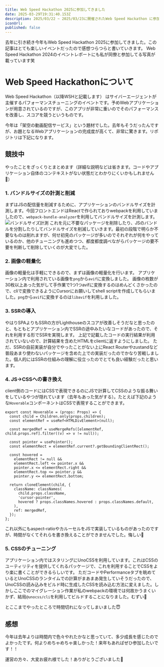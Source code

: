 ```yaml
---
title: Web Speed Hackathon 2025に参加してきました
date: 2025-03-29T19:31:40.153Z
description: 2025/03/22 ~ 2025/03/23に開催されたWeb Speed Hackathon に参加した記録や感想を書いています
iconUrl: 
published: false
---
```


去年に引き続き今年もWeb Speed Hackathon 2025に参加してきました。この記事はとても楽しいイベントだったので感想つらつらと書いていきます。
<AnchorLink href="https://note.com/ca_tech/n/nc5a4a4077ad6">Web Speed Hackathon 2024のイベントレポート</AnchorLink>にも私が同僚と参加してる写真が載っています笑


# Web Speed Hackathonについて
Web Speed Hackathon（以降WSHと記載します） はサイバーエージェントが 主催するパフォーマンスチューニングのイベントです。予めWebアプリケーションが用意されているのですが、このアプリが非常に重いのでそのパフォーマンスを改善し、スコアを競うというものです。

今年は「架空の動画配信サービス」という題材でした。去年もそうだったんですが、お題となるWebアプリケーションの完成度が高くて、非常に驚きます。リポジトリは下記になります。
<ExternalOgp url="https://github.com/CyberAgentHack/web-speed-hackathon-2025" />

## 競技中
やったことをざっくりとまとめます（詳細な説明などは省きます。コードやアプリケーション自体のコンテキストがない状態だとわかりにくいかもしれません🙏）

### 1. バンドルサイズの計測と削減

まずはJSの配信量を削減するために、アプリケーションのバンドルサイズを計測します。今回フロントエンドはReactで作られておりwebpackを利用していましたので、`webpack-bundle-analyzer`を利用してバンドルサイズを計測します。
![バンドルサイズ計測](bundle-size1.avif)
これを元に不要なパッケージを削除したり、JSのバンドルを分割したりしてバンドルサイズを削減していきます。最初の段階で明らか不要なものは削れますが、何せ初見のパッケージが多いのでそれぞれが何をやっているのか、他のチューニングも進めつつ、都度都度調べながらパッケージの要不要を判断して削除していくのが大変でした。

### 2. 画像の軽量化

画像の軽量化は手軽にできるので、まずは画像の軽量化を行います。
アプリケーション内で利用されている画像を`png`から`avif`に変換しました。
画像の枚数が30枚以上あった気がして手作業で1つ1つavifに変換するのはめんどくさかったので、cliで変換できるようにCursorにお願いしてshell scriptを作成してもらいました。`png`から`avif`に変換するのは`libavif`を利用しました。
<ExternalOgp url="https://github.com/AOMediaCodec/libavif/tree/main" />

### 3. SSRの導入

やはりSPAよりもSSRの方がLighthouseのスコアが改善しそうだなと思ったのと、もともとアプリケーション内でSSRの途中みたいなコードがあったので、それを利用する形でSSRを実現します。
<ExternalOgp url="https://github.com/CyberAgentHack/web-speed-hackathon-2025/blob/main/workspaces/server/src/ssr.tsx#L54-L60" />
上記で記載したコードの実行結果が利用されていないので、計算結果を含めたHTMLをclientに返すようにしました。
ただ、SSRの自前実装が自分でやったことがない上にReact Routerやzustandなど普段あまり使わないパッケージを含めた上での実装だったのでかなり苦戦しました。個人的にはSSRの仕組みの理解に役立ったのでとても良い経験だったと思います。

### 4. JS→CSSへの書き換え

client側のコードにはCSSで表現できるのにJSで計算してCSSのような振る舞いをしているやつが隠れています（去年もあった気がする）。たとえば下記のような`Hoverable`コンポーネントはCSSで表現することができます。
```tsx Hoverable.tsx
export const Hoverable = (props: Props) => {
  const child = Children.only(props.children);
  const elementRef = useRef<HTMLDivElement>(null);

  const mergedRef = useMergeRefs([elementRef, child.props.ref].filter((v) => v != null));

  const pointer = usePointer();
  const elementRect = elementRef.current?.getBoundingClientRect();

  const hovered =
    elementRect != null &&
    elementRect.left <= pointer.x &&
    pointer.x <= elementRect.right &&
    elementRect.top <= pointer.y &&
    pointer.y <= elementRect.bottom;

  return cloneElement(child, {
    className: classNames(
      child.props.className,
      'cursor-pointer',
      hovered ? props.classNames.hovered : props.classNames.default,
    ),
    ref: mergedRef,
  });
};
```
これ以外にもaspect-ratioやカルーセルをJSで実装しているものがあったのですが、時間がなくてそれらを書き換えることができませんでした。悔しい🫠

### 5. CSSのチューニング

アプリケーション内ではスタリングに<AnchorLink href="https://unocss.dev/">UnoCSS</AnchorLink>を利用しています。これはCSSのユーティリティを提供してくれるパッケージで、これを利用することでCSSをより楽に書くことができるらしいです。
ただコードやPerformanceタブを眺めているとUnoCSSのランタイムでの計算がまあまあ発生していそうだったので、UnoCSSの読み込みをビルド時に生成したCSSを読み込む方法に変えました。しかしここでのマイグレーション作業が私のwebpackの環境では何故かうまくいかず、結局`@unocss/cli`を利用してビルドすることになりました。むずい🥲

とここまでやったところで時間切れになってしまいました😇

## 感想
今年は去年よりは時間内で色々やれたかなと思っていて、多少成長を感じたのでよかったです。何よりめちゃめちゃ楽しかった！来年もあればぜひ参加したいです！！

運営の方々、大変お疲れ様でした！ありがとうございました🙏
